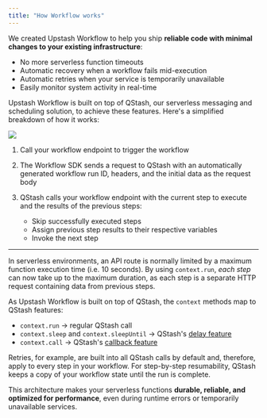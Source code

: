 ```yaml
---
title: "How Workflow works"
---
```


We created Upstash Workflow to help you ship **reliable code with minimal changes to your existing infrastructure**:

- No more serverless function timeouts
- Automatic recovery when a workflow fails mid-execution
- Automatic retries when your service is temporarily unavailable
- Easily monitor system activity in real-time

Upstash Workflow is built on top of QStash, our serverless messaging and scheduling solution, to achieve these features. Here's a simplified breakdown of how it works:

<Frame>
  <img src="/img/qstash-workflow/workflow-concept.png" />
</Frame>

1. Call your workflow endpoint to trigger the workflow

2. The Workflow SDK sends a request to QStash with an automatically generated workflow run ID, headers, and the initial data as the request body

3. QStash calls your workflow endpoint with the current step to execute and the results of the previous steps:
   - Skip successfully executed steps
   - Assign previous step results to their respective variables
   - Invoke the next step

---

In serverless environments, an API route is normally limited by a maximum function execution time (i.e. 10 seconds). By using `context.run`, _each step_ can now take up to the maximum duration, as each step is a separate HTTP request containing data from previous steps.

As Upstash Workflow is built on top of QStash, the `context` methods map to QStash features:

- `context.run` -> regular QStash call
- `context.sleep` and `context.sleepUntil` -> QStash's [delay feature](/qstash/features/delay)
- `context.call` -> QStash's [callback feature](/qstash/features/callbacks)

Retries, for example, are built into all QStash calls by default and, therefore, apply to every step in your workflow. For step-by-step resumability, QStash keeps a copy of your workflow state until the run is complete.

This architecture makes your serverless functions **durable, reliable, and optimized for performance**, even during runtime errors or temporarily unavailable services.
